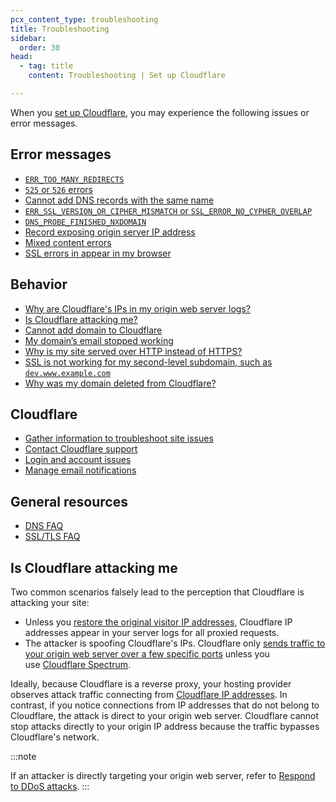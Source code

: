 ```yaml
---
pcx_content_type: troubleshooting
title: Troubleshooting
sidebar:
  order: 30
head:
  - tag: title
    content: Troubleshooting | Set up Cloudflare

---
```


When you [set up Cloudflare](/fundamentals/setup/), you may experience the following issues or error messages.

## Error messages

* [`ERR_TOO_MANY_REDIRECTS`](/ssl/troubleshooting/too-many-redirects/)
* [`525` or `526` errors](/ssl/troubleshooting/too-many-redirects/)
* [Cannot add DNS records with the same name](/dns/manage-dns-records/troubleshooting/records-with-same-name/)
* [`ERR_SSL_VERSION_OR_CIPHER_MISMATCH` or `SSL_ERROR_NO_CYPHER_OVERLAP`](/ssl/troubleshooting/version-cipher-mismatch/)
* [`DNS_PROBE_FINISHED_NXDOMAIN`](/dns/troubleshooting/dns-probe-finished-nxdomain/)
* [Record exposing origin server IP address](/dns/manage-dns-records/troubleshooting/exposed-ip-address/)
* [Mixed content errors](/ssl/troubleshooting/mixed-content-errors/)
* [SSL errors in appear in my browser](/ssl/troubleshooting/general-ssl-errors/)

## Behavior

* [Why are Cloudflare's IPs in my origin web server logs?](/support/troubleshooting/restoring-visitor-ips/restoring-original-visitor-ips/)
* [Is Cloudflare attacking me?](#is-cloudflare-attacking-me)
* [Cannot add domain to Cloudflare](/dns/zone-setups/troubleshooting/cannot-add-domain/)
* [My domain’s email stopped working](/dns/troubleshooting/email-issues/)
* [Why is my site served over HTTP instead of HTTPS?](/ssl/edge-certificates/encrypt-visitor-traffic/)
* [SSL is not working for my second-level subdomain, such as `dev.www.example.com`](/ssl/troubleshooting/general-ssl-errors/#only-some-of-your-subdomains-return-ssl-errors)
* [Why was my domain deleted from Cloudflare?](/dns/zone-setups/troubleshooting/domain-deleted/)

## Cloudflare

* [Gather information to troubleshoot site issues](/support/troubleshooting/general-troubleshooting/gathering-information-for-troubleshooting-sites/)
* [Contact Cloudflare support](/support/contacting-cloudflare-support/)
* [Login and account issues](/fundamentals/setup/account/account-security/login-and-account-issues/)
* [Manage email notifications](/fundamentals/setup/account/manage-email-notifications/)

## General resources

* [DNS FAQ](/dns/troubleshooting/faq/)
* [SSL/TLS FAQ](/ssl/troubleshooting/faq/)

## Is Cloudflare attacking me

Two common scenarios falsely lead to the perception that Cloudflare is attacking your site:

* Unless you [restore the original visitor IP addresses](/support/troubleshooting/restoring-visitor-ips/restoring-original-visitor-ips/), Cloudflare IP addresses appear in your server logs for all proxied requests.
* The attacker is spoofing Cloudflare's IPs. Cloudflare only [sends traffic to your origin web server over a few specific ports](/fundamentals/reference/network-ports/) unless you use [Cloudflare Spectrum](/spectrum/).

Ideally, because Cloudflare is a reverse proxy, your hosting provider observes attack traffic connecting from [Cloudflare IP addresses](https://www.cloudflare.com/ips/). In contrast, if you notice connections from IP addresses that do not belong to Cloudflare, the attack is direct to your origin web server. Cloudflare cannot stop attacks directly to your origin IP address because the traffic bypasses Cloudflare's network.

:::note

If an attacker is directly targeting your origin web server, refer to [Respond to DDoS attacks](/ddos-protection/best-practices/respond-to-ddos-attacks/).
:::
